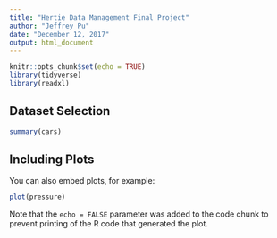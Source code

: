 ```yaml
---
title: "Hertie Data Management Final Project"
author: "Jeffrey Pu"
date: "December 12, 2017"
output: html_document
---
```


```r
knitr::opts_chunk$set(echo = TRUE)
library(tidyverse)
library(readxl)

```

## Dataset Selection



```r
summary(cars)
```

## Including Plots

You can also embed plots, for example:

```r
plot(pressure)
```

Note that the `echo = FALSE` parameter was added to the code chunk to prevent printing of the R code that generated the plot.
